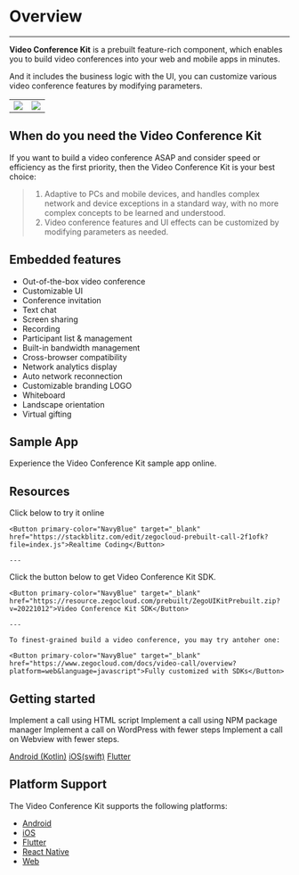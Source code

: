 # Overview

- - -


**Video Conference Kit** is a prebuilt feature-rich component, which enables you to build video conferences into your web and mobile apps in minutes.

And it includes the business logic with the UI, you can customize various video conference features by modifying parameters.

|||
|--|--|
|<Frame width="512" height="auto" caption=""><img src="https://doc-media.zego.im/sdk-doc/Pics/Prebuilt_Web/groupCall_p.jpg" /></Frame>|<Frame width="180" height="auto" caption=""><img src="https://doc-media.zego.im/sdk-doc/Pics/Prebuilt_Web/groupCall_m.png" /></Frame>|





## When do you need the Video Conference Kit


If you want to build a video conference ASAP and consider speed or efficiency as the first priority, then the Video Conference Kit is your best choice: 
> 1. Adaptive to PCs and mobile devices, and handles complex network and device exceptions in a standard way, with no more complex concepts to be learned and understood.
> 2. Video conference features and UI effects can be customized by modifying parameters as needed.

## Embedded features 

* Out-of-the-box video conference
* Customizable UI
* Conference invitation
* Text chat
* Screen sharing
* Recording
* Participant list & management
* Built-in bandwidth management
* Cross-browser compatibility
* Network analytics display
* Auto network reconnection
* Customizable branding LOGO
* Whiteboard
* Landscape orientation
* Virtual gifting

## Sample App

<CardGroup cols={2}>
<Card title="Online" href="https://zegocloud.github.io/zego_uikit_prebuilt_web/video_conference/index.html?roomID=ROAvj&role=Host&userID=53070323&lang=en"  target="_blank">
  Experience the Video Conference Kit sample app online.
</Card>
</CardGroup>

## Resources

<CardGroup cols={2}>
  <Card title="I want to code online and check it in action:">
    Click below to try it online

    <Button primary-color="NavyBlue" target="_blank" href="https://stackblitz.com/edit/zegocloud-prebuilt-call-2f1ofk?file=index.js">Realtime Coding</Button>

    ---
	
  </Card>
  <Card title="I want to try a live demo:">
    Click the button below to get Video Conference Kit SDK.

    <Button primary-color="NavyBlue" target="_blank" href="https://resource.zegocloud.com/prebuilt/ZegoUIKitPrebuilt.zip?v=20221012">Video Conference Kit SDK</Button>

    ---
	
    To finest-grained build a video conference, you may try antoher one:

    <Button primary-color="NavyBlue" target="_blank" href="https://www.zegocloud.com/docs/video-call/overview?platform=web&language=javascript">Fully customized with SDKs</Button>
  </Card>
</CardGroup>

## Getting started

<CardGroup cols={2}>
  <Card title="Using HTML script (JQuery, PHP, JSP)" href="./02-Quick start/01-Using HTML script.mdx">
  Implement a call using HTML script
</Card>
<Card title="Using NPM package manager (React, Vue, Angular)" href="./02-Quick start/02-Using NPM package manager.mdx">
  Implement a call using NPM package manager
</Card>
<Card title="Using WordPress" href="./02-Quick start/03-Using WordPress.mdx">
  Implement a call on WordPress with fewer steps
</Card>
<Card title="Using WebView" href="https://www.zegocloud.com/blog/use-webrtc-to-build-android-and-ios-app">
  Implement a call on Webview with fewer steps.

  [Android (Kotlin)](https://www.zegocloud.com/blog/webrtc-android)
  [iOS(swift)](https://www.zegocloud.com/blog/webrtc-ios)
  [Flutter](https://www.zegocloud.com/blog/flutter-webrtc)
</Card>
</CardGroup>

## Platform Support

The Video Conference Kit supports the following platforms:

- [Android](https://www.zegocloud.com/docs/uikit/video-conference-kit-android/overview)
- [iOS](https://www.zegocloud.com/docs/uikit/video-conference-kit-ios/overview)
- [Flutter](https://www.zegocloud.com/docs/uikit/video-conference-kit-flutter/overview)
- [React Native](https://www.zegocloud.com/docs/uikit/video-conference-kit-rn/overview)
- [Web](https://www.zegocloud.com/docs/uikit/video-conference-kit-web/overview)